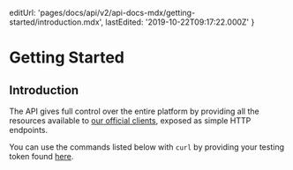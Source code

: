 
  editUrl: 'pages/docs/api/v2/api-docs-mdx/getting-started/introduction.mdx',
  lastEdited: '2019-10-22T09:17:22.000Z'
}

# Getting Started

## Introduction

The <ProductName /> API gives full control over the entire <ProductName /> platform by providing all the resources available to [our official clients](/download), exposed as simple HTTP endpoints.

You can use the commands listed below with `curl` by providing your testing token found [here](/account/tokens).

<br/>
<br/>
<br/>
